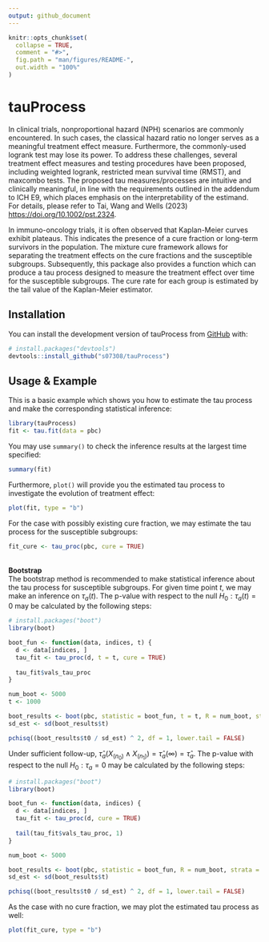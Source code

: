 ```yaml
---
output: github_document
---
```


<!-- README.md is generated from README.Rmd. Please edit that file -->

```r
knitr::opts_chunk$set(
  collapse = TRUE,
  comment = "#>",
  fig.path = "man/figures/README-",
  out.width = "100%"
)
```

# tauProcess

<!-- badges: start -->
<!-- badges: end -->

In clinical trials, nonproportional hazard (NPH) scenarios are commonly encountered. In such cases, the classical hazard ratio no longer serves as a meaningful treatment effect measure. Furthermore, the commonly-used logrank test may lose its power. To address these challenges, several treatment effect measures and testing procedures have been proposed, including weighted logrank, restricted mean survival time (RMST), and maxcombo tests. The proposed tau measures/processes are intuitive and clinically meaningful, in line with the requirements outlined in the addendum to ICH E9, which places emphasis on the interpretability of the estimand. For details, please refer to Tai, Wang and Wells (2023) <https://doi.org/10.1002/pst.2324>.

In immuno-oncology trials, it is often observed that Kaplan-Meier curves exhibit plateaus. This indicates the presence of a cure fraction or long-term survivors in the population. The mixture cure framework allows for separating the treatment effects on the cure fractions and the susceptible subgroups. Subsequently, this package also provides a function which can produce a tau process designed to measure the treatment effect over time for the susceptible subgroups. The cure rate for each group is estimated by the tail value of the Kaplan-Meier estimator. 


## Installation

You can install the development version of tauProcess from [GitHub](https://github.com/) with:

``` r
# install.packages("devtools")
devtools::install_github("s07308/tauProcess")
```

## Usage & Example

This is a basic example which shows you how to estimate the tau process and make the corresponding statistical inference:

```r
library(tauProcess)
fit <- tau.fit(data = pbc)
```

You may use `summary()` to check the inference results at the largest time specified:
```r
summary(fit)
```

Furthermore, `plot()` will provide you the estimated tau process to investigate the evolution of treatment effect: 
```r
plot(fit, type = "b")
```

For the case with possibly existing cure fraction, we may estimate the tau process for the susceptible subgroups:
```r
fit_cure <- tau_proc(pbc, cure = TRUE)
```

<br>
**Bootstrap**
<br>
The bootstrap method is recommended to make statistical inference about the tau process for susceptible subgroups. For given time point $t$, we may make an inference on $\tau_a(t)$. The p-value with respect to the null $H_0: \tau_a(t) = 0$ may be calculated by the following steps:
```r
# install.packages("boot")
library(boot)

boot_fun <- function(data, indices, t) {
  d <- data[indices, ]
  tau_fit <- tau_proc(d, t = t, cure = TRUE)
  
  tau_fit$vals_tau_proc
}

num_boot <- 5000
t <- 1000

boot_results <- boot(pbc, statistic = boot_fun, t = t, R = num_boot, strata = pbc$arm)
sd_est <- sd(boot_results$t)

pchisq((boot_results$t0 / sd_est) ^ 2, df = 1, lower.tail = FALSE)
```

Under sufficient follow-up, $\hat{\tau}_a(X_{(n_0)} \wedge X_{(n_1)}) = \hat{\tau}_a(\infty) = \hat{\tau}_a$. The p-value with respect to the null $H_0: \tau_a = 0$ may be calculated by the following steps:
```r
# install.packages("boot")
library(boot)

boot_fun <- function(data, indices) {
  d <- data[indices, ]
  tau_fit <- tau_proc(d, cure = TRUE)
  
  tail(tau_fit$vals_tau_proc, 1)
}

num_boot <- 5000

boot_results <- boot(pbc, statistic = boot_fun, R = num_boot, strata = pbc$arm)
sd_est <- sd(boot_results$t)

pchisq((boot_results$t0 / sd_est) ^ 2, df = 1, lower.tail = FALSE)
```

As the case with no cure fraction, we may plot the estimated tau process as well:
```r
plot(fit_cure, type = "b")
```


